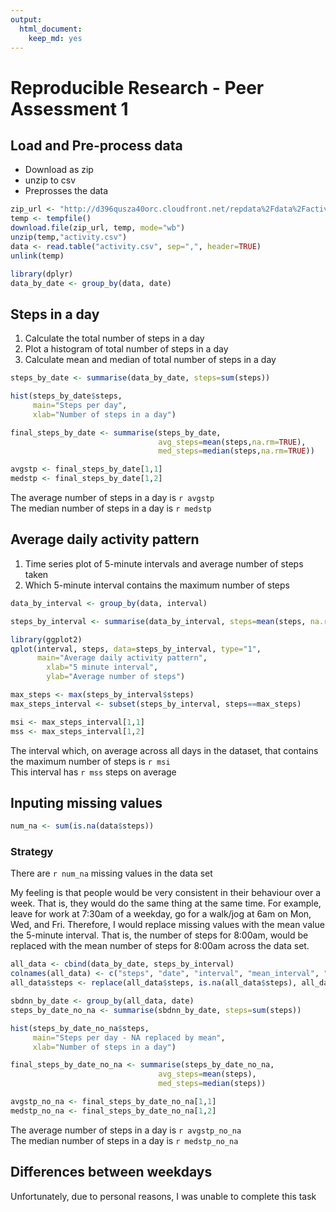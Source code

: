 ```yaml
---
output:
  html_document:
    keep_md: yes
---
```

Reproducible Research - Peer Assessment 1
=========================================

## Load and Pre-process data


- Download as zip
- unzip to csv
- Preprosses the data

```r


zip_url <- "http://d396qusza40orc.cloudfront.net/repdata%2Fdata%2Factivity.zip"
temp <- tempfile()
download.file(zip_url, temp, mode="wb")
unzip(temp,"activity.csv")
data <- read.table("activity.csv", sep=",", header=TRUE)
unlink(temp)

library(dplyr)
data_by_date <- group_by(data, date)
```

## Steps in a day

1. Calculate the total number of steps in a day
2. Plot a histogram of total number of steps in a day
3. Calculate mean and median of total number of steps in a day

```r

steps_by_date <- summarise(data_by_date, steps=sum(steps))

hist(steps_by_date$steps,
     main="Steps per day",
     xlab="Number of steps in a day")

final_steps_by_date <- summarise(steps_by_date,
                                 avg_steps=mean(steps,na.rm=TRUE),
                                 med_steps=median(steps,na.rm=TRUE))

avgstp <- final_steps_by_date[1,1]
medstp <- final_steps_by_date[1,2]
```
The average number of steps in a day is `r avgstp`  
The median number of steps in a day is `r medstp`

## Average daily activity pattern
1.  Time series  plot of 5-minute intervals and average number of steps taken
2.  Which 5-minute interval contains the maximum number of steps

```r

data_by_interval <- group_by(data, interval)

steps_by_interval <- summarise(data_by_interval, steps=mean(steps, na.rm=TRUE))

library(ggplot2)
qplot(interval, steps, data=steps_by_interval, type="1",
      main="Average daily activity pattern",
        xlab="5 minute interval",
        ylab="Average number of steps")

max_steps <- max(steps_by_interval$steps)
max_steps_interval <- subset(steps_by_interval, steps==max_steps)

msi <- max_steps_interval[1,1]
mss <- max_steps_interval[1,2]

```

The interval which, on average across all days in the dataset, that contains the maximum number of steps is `r msi`  
This interval has `r mss` steps on average

## Inputing missing values

``` r
num_na <- sum(is.na(data$steps))

```

### Strategy

There are `r num_na` missing values in the data set

My feeling is that people would be very consistent in their behaviour over a week.  That is, they would do the same thing at the same time.  For example, leave for work at 7:30am of a weekday, go for a walk/jog at 6am on Mon, Wed, and Fri.  Therefore, I would replace missing values with the mean value the 5-minute interval.  That is, the number of steps for 8:00am, would be replaced with the mean number of steps for 8:00am across the data set.


``` r
all_data <- cbind(data_by_date, steps_by_interval)
colnames(all_data) <- c("steps", "date", "interval", "mean_interval", "mean_steps")
all_data$steps <- replace(all_data$steps, is.na(all_data$steps), all_data$mean_steps)

sbdnn_by_date <- group_by(all_data, date)
steps_by_date_no_na <- summarise(sbdnn_by_date, steps=sum(steps))

hist(steps_by_date_no_na$steps,
     main="Steps per day - NA replaced by mean",
     xlab="Number of steps in a day")

final_steps_by_date_no_na <- summarise(steps_by_date_no_na,
                                 avg_steps=mean(steps),
                                 med_steps=median(steps))

avgstp_no_na <- final_steps_by_date_no_na[1,1]
medstp_no_na <- final_steps_by_date_no_na[1,2]
```
The average number of steps in a day is `r avgstp_no_na`  
The median number of steps in a day is `r medstp_no_na`



## Differences between weekdays
Unfortunately, due to personal reasons, I was unable to complete this task
